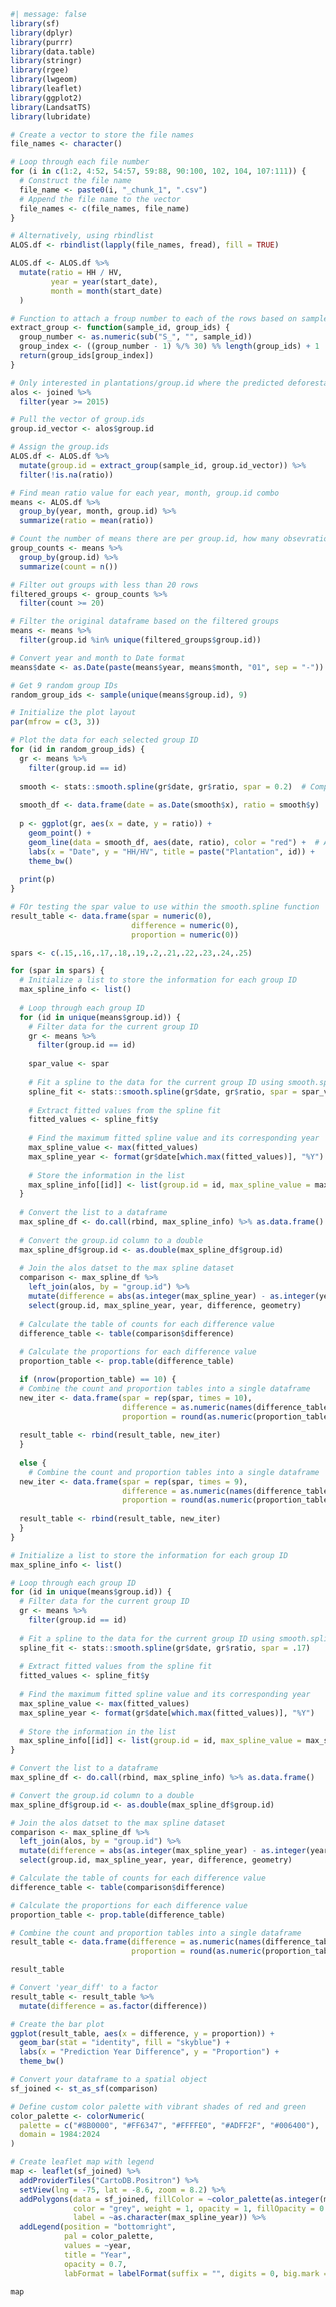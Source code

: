 ```{r}
#| message: false
library(sf)
library(dplyr)
library(purrr)
library(data.table)
library(stringr)
library(rgee)
library(lwgeom)
library(leaflet)
library(ggplot2)
library(LandsatTS)
library(lubridate)
```

```{r}
# Create a vector to store the file names
file_names <- character()

# Loop through each file number
for (i in c(1:2, 4:52, 54:57, 59:88, 90:100, 102, 104, 107:111)) {
  # Construct the file name
  file_name <- paste0(i, "_chunk_1", ".csv")
  # Append the file name to the vector
  file_names <- c(file_names, file_name)
}

# Alternatively, using rbindlist
ALOS.df <- rbindlist(lapply(file_names, fread), fill = TRUE)
```

```{r}
ALOS.df <- ALOS.df %>% 
  mutate(ratio = HH / HV,
         year = year(start_date),
         month = month(start_date)
  )
```

```{r}
# Function to attach a froup number to each of the rows based on sample.id
extract_group <- function(sample_id, group_ids) {
  group_number <- as.numeric(sub("S_", "", sample_id))
  group_index <- ((group_number - 1) %/% 30) %% length(group_ids) + 1
  return(group_ids[group_index])
}

# Only interested in plantations/group.id where the predicted deforestation year from  Landsat was 2015 or later
alos <- joined %>% 
  filter(year >= 2015)

# Pull the vector of group.ids
group.id_vector <- alos$group.id

# Assign the group.ids
ALOS.df <- ALOS.df %>%
  mutate(group.id = extract_group(sample_id, group.id_vector)) %>% 
  filter(!is.na(ratio))

# Find mean ratio value for each year, month, group.id combo
means <- ALOS.df %>%
  group_by(year, month, group.id) %>%
  summarize(ratio = mean(ratio)) 

# Count the number of means there are per group.id, how many obsevrations per plantation
group_counts <- means %>%
  group_by(group.id) %>%
  summarize(count = n())

# Filter out groups with less than 20 rows
filtered_groups <- group_counts %>%
  filter(count >= 20)

# Filter the original dataframe based on the filtered groups
means <- means %>%
  filter(group.id %in% unique(filtered_groups$group.id))
```

```{r}
# Convert year and month to Date format
means$date <- as.Date(paste(means$year, means$month, "01", sep = "-"))

# Get 9 random group IDs
random_group_ids <- sample(unique(means$group.id), 9)

# Initialize the plot layout
par(mfrow = c(3, 3))

# Plot the data for each selected group ID
for (id in random_group_ids) {
  gr <- means %>% 
    filter(group.id == id)
  
  smooth <- stats::smooth.spline(gr$date, gr$ratio, spar = 0.2)  # Compute smooth spline
  
  smooth_df <- data.frame(date = as.Date(smooth$x), ratio = smooth$y)  # Convert date to Date object
  
  p <- ggplot(gr, aes(x = date, y = ratio)) +
    geom_point() +
    geom_line(data = smooth_df, aes(date, ratio), color = "red") +  # Add smooth spline to plot
    labs(x = "Date", y = "HH/HV", title = paste("Plantation", id)) +
    theme_bw()
  
  print(p)
}
```

```{r}
# FOr testing the spar value to use within the smooth.spline function
result_table <- data.frame(spar = numeric(0),
                           difference = numeric(0),
                           proportion = numeric(0))

spars <- c(.15,.16,.17,.18,.19,.2,.21,.22,.23,.24,.25)

for (spar in spars) {
  # Initialize a list to store the information for each group ID
  max_spline_info <- list()
  
  # Loop through each group ID
  for (id in unique(means$group.id)) {
    # Filter data for the current group ID
    gr <- means %>% 
      filter(group.id == id)
    
    spar_value <- spar
    
    # Fit a spline to the data for the current group ID using smooth.spline
    spline_fit <- stats::smooth.spline(gr$date, gr$ratio, spar = spar_value)
    
    # Extract fitted values from the spline fit
    fitted_values <- spline_fit$y
    
    # Find the maximum fitted spline value and its corresponding year
    max_spline_value <- max(fitted_values)
    max_spline_year <- format(gr$date[which.max(fitted_values)], "%Y")
    
    # Store the information in the list
    max_spline_info[[id]] <- list(group.id = id, max_spline_value = max_spline_value, max_spline_year = max_spline_year)
  }
  
  # Convert the list to a dataframe
  max_spline_df <- do.call(rbind, max_spline_info) %>% as.data.frame()
  
  # Convert the group.id column to a double
  max_spline_df$group.id <- as.double(max_spline_df$group.id)
  
  # Join the alos datset to the max spline dataset
  comparison <- max_spline_df %>% 
    left_join(alos, by = "group.id") %>% 
    mutate(difference = abs(as.integer(max_spline_year) - as.integer(year))) %>% 
    select(group.id, max_spline_year, year, difference, geometry)
  
  # Calculate the table of counts for each difference value
  difference_table <- table(comparison$difference)
  
  # Calculate the proportions for each difference value
  proportion_table <- prop.table(difference_table)

  if (nrow(proportion_table) == 10) {
  # Combine the count and proportion tables into a single dataframe
  new_iter <- data.frame(spar = rep(spar, times = 10),
                         difference = as.numeric(names(difference_table)),
                         proportion = round(as.numeric(proportion_table), 4))
  
  result_table <- rbind(result_table, new_iter)
  }
  
  else {
    # Combine the count and proportion tables into a single dataframe
  new_iter <- data.frame(spar = rep(spar, times = 9),
                         difference = as.numeric(names(difference_table)),
                         proportion = round(as.numeric(proportion_table), 4))
  
  result_table <- rbind(result_table, new_iter)
  }
}
```

```{r}
# Initialize a list to store the information for each group ID
max_spline_info <- list()

# Loop through each group ID
for (id in unique(means$group.id)) {
  # Filter data for the current group ID
  gr <- means %>% 
    filter(group.id == id)
  
  # Fit a spline to the data for the current group ID using smooth.spline
  spline_fit <- stats::smooth.spline(gr$date, gr$ratio, spar = .17)
  
  # Extract fitted values from the spline fit
  fitted_values <- spline_fit$y
  
  # Find the maximum fitted spline value and its corresponding year
  max_spline_value <- max(fitted_values)
  max_spline_year <- format(gr$date[which.max(fitted_values)], "%Y")
  
  # Store the information in the list
  max_spline_info[[id]] <- list(group.id = id, max_spline_value = max_spline_value, max_spline_year = max_spline_year)
}

# Convert the list to a dataframe
max_spline_df <- do.call(rbind, max_spline_info) %>% as.data.frame()

# Convert the group.id column to a double
max_spline_df$group.id <- as.double(max_spline_df$group.id)

# Join the alos datset to the max spline dataset
comparison <- max_spline_df %>% 
  left_join(alos, by = "group.id") %>% 
  mutate(difference = abs(as.integer(max_spline_year) - as.integer(year))) %>% 
  select(group.id, max_spline_year, year, difference, geometry)

# Calculate the table of counts for each difference value
difference_table <- table(comparison$difference)

# Calculate the proportions for each difference value
proportion_table <- prop.table(difference_table)

# Combine the count and proportion tables into a single dataframe
result_table <- data.frame(difference = as.numeric(names(difference_table)),
                           proportion = round(as.numeric(proportion_table), 4))

result_table

# Convert 'year_diff' to a factor
result_table <- result_table %>% 
  mutate(difference = as.factor(difference))

# Create the bar plot
ggplot(result_table, aes(x = difference, y = proportion)) +
  geom_bar(stat = "identity", fill = "skyblue") +
  labs(x = "Prediction Year Difference", y = "Proportion") +
  theme_bw()
```

```{r}
# Convert your dataframe to a spatial object
sf_joined <- st_as_sf(comparison)

# Define custom color palette with vibrant shades of red and green
color_palette <- colorNumeric(
  palette = c("#8B0000", "#FF6347", "#FFFFE0", "#ADFF2F", "#006400"),
  domain = 1984:2024
)

# Create leaflet map with legend
map <- leaflet(sf_joined) %>%
  addProviderTiles("CartoDB.Positron") %>%
  setView(lng = -75, lat = -8.6, zoom = 8.2) %>%
  addPolygons(data = sf_joined, fillColor = ~color_palette(as.integer(max_spline_year)), 
              color = "grey", weight = 1, opacity = 1, fillOpacity = 0.7,
              label = ~as.character(max_spline_year)) %>%
  addLegend(position = "bottomright", 
            pal = color_palette, 
            values = ~year,
            title = "Year",
            opacity = 0.7,
            labFormat = labelFormat(suffix = "", digits = 0, big.mark = ""))
            
map
```



